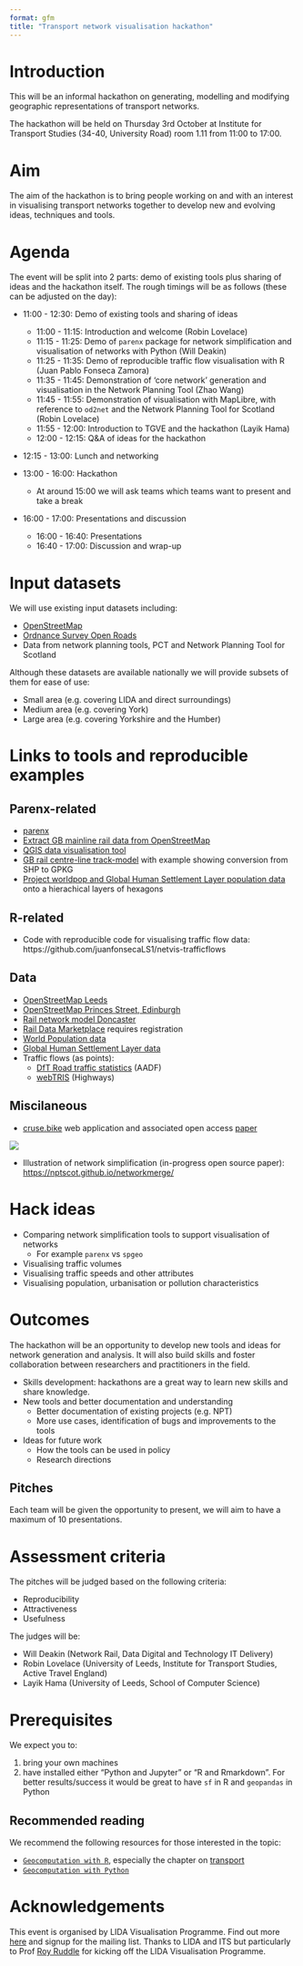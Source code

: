 ```yaml
---
format: gfm
title: "Transport network visualisation hackathon"
---
```


# Introduction

This will be an informal hackathon on generating, modelling and modifying geographic representations of transport networks.

The hackathon will be held on Thursday 3rd October at Institute for Transport Studies (34-40, University Road) room 1.11 from 11:00 to 17:00.

# Aim

The aim of the hackathon is to bring people working on and with an interest in visualising transport networks together to develop new and evolving ideas, techniques and tools.

# Agenda

The event will be split into 2 parts: demo of existing tools plus sharing of ideas and the hackathon itself.
The rough timings will be as follows (these can be adjusted on the day):

-   11:00 - 12:30: Demo of existing tools and sharing of ideas

    -   11:00 - 11:15: Introduction and welcome (Robin Lovelace)
    -   11:15 - 11:25: Demo of `parenx` package for network simplification and visualisation of networks with Python (Will Deakin)
    -   11:25 - 11:35: Demo of reproducible traffic flow visualisation with R (Juan Pablo Fonseca Zamora)
    -   11:35 - 11:45: Demonstration of 'core network' generation and visualisation in the Network Planning Tool (Zhao Wang)
    -   11:45 - 11:55: Demonstration of visualisation with MapLibre, with reference to `od2net` and the Network Planning Tool for Scotland (Robin Lovelace)
    -   11:55 - 12:00: Introduction to TGVE and the hackathon (Layik Hama)
    -   12:00 - 12:15: Q&A of ideas for the hackathon

-   12:15 - 13:00: Lunch and networking

-   13:00 - 16:00: Hackathon

    -   At around 15:00 we will ask teams which teams want to present and take a break

-   16:00 - 17:00: Presentations and discussion

    -   16:00 - 16:40: Presentations
    -   16:40 - 17:00: Discussion and wrap-up

# Input datasets

We will use existing input datasets including:

-   [OpenStreetMap](https://www.openstreetmap.org/)
-   [Ordnance Survey Open Roads](https://www.ordnancesurvey.co.uk/products/os-open-roads)
-   Data from network planning tools, PCT and Network Planning Tool for Scotland

Although these datasets are available nationally we will provide subsets of them for ease of use:

-   Small area (e.g. covering LIDA and direct surroundings)
-   Medium area (e.g. covering York)
-   Large area (e.g. covering Yorkshire and the Humber)

# Links to tools and reproducible examples

## Parenx-related

-   [parenx](https://github.com/anisotropi4/parenx)
-   [Extract GB mainline rail data from OpenStreetMap](https://github.com/anisotropi4/magpie)
-   [QGIS data visualisation tool](https://qgis.org)
-   [GB rail centre-line track-model](https://github.com/openraildata/network-rail-gis) with example showing conversion from SHP to GPKG
-   [Project worldpop and Global Human Settlement Layer population data](https://github.com/anisotropi4/puffin) onto a hierachical layers of hexagons

## R-related

-   Code with reproducible code for visualising traffic flow data: https://github.com/juanfonsecaLS1/netvis-trafficflows

## Data

-   [OpenStreetMap Leeds](https://github.com/anisotropi4/parenx/blob/main/data/osm_leeds.geojson)
-   [OpenStreetMap Princes Street, Edinburgh](https://github.com/anisotropi4/parenx/blob/main/data/osm_leeds.geojson)
-   [Rail network model Doncaster](https://github.com/anisotropi4/parenx/blob/main/data/rnet_doncaster_rail.geojson)
-   [Rail Data Marketplace](https://raildata.org.uk) requires registration
-   [World Population data](https://hub.worldpop.org/)
-   [Global Human Settlement Layer data](https://publications.jrc.ec.europa.eu/repository/handle/JRC115586)
-   Traffic flows (as points):
    -   [DfT Road traffic statistics](https://roadtraffic.dft.gov.uk/) (AADF)
    -   [webTRIS](https://webtris.highwaysengland.co.uk/) (Highways)


## Miscilaneous

-   [cruse.bike](https://www.cruse.bike/) web application and associated open access [paper](https://doi.org/10.1186/s12544-024-00668-8)

![](images/paste-1.png)

-   Illustration of network simplification (in-progress open source paper): <https://nptscot.github.io/networkmerge/>

# Hack ideas

-   Comparing network simplification tools to support visualisation of networks
    -   For example `parenx` vs `spgeo`
-   Visualising traffic volumes
-   Visualising traffic speeds and other attributes
-   Visualising population, urbanisation or pollution characteristics

# Outcomes

The hackathon will be an opportunity to develop new tools and ideas for network generation and analysis.
It will also build skills and foster collaboration between researchers and practitioners in the field.

-   Skills development: hackathons are a great way to learn new skills and share knowledge.
-   New tools and better documentation and understanding
    -   Better documentation of existing projects (e.g. NPT)
    -   More use cases, identification of bugs and improvements to the tools
-   Ideas for future work
    -   How the tools can be used in policy
    -   Research directions

## Pitches

Each team will be given the opportunity to present, we will aim to have a maximum of 10 presentations.

# Assessment criteria

The pitches will be judged based on the following criteria:

-   Reproducibility
-   Attractiveness
-   Usefulness

The judges will be:

-   Will Deakin (Network Rail, Data Digital and Technology IT Delivery)
-   Robin Lovelace (University of Leeds, Institute for Transport Studies, Active Travel England)
-   Layik Hama (University of Leeds, School of Computer Science)

# Prerequisites

We expect you to:

1.  bring your own machines
2.  have installed either "Python and Jupyter" or "R and Rmarkdown". For better results/success it would be great to have `sf` in R and `geopandas` in Python

## Recommended reading

We recommend the following resources for those interested in the topic:

- [`Geocomputation with R`](https://r.geocompx.org/), especially the chapter on [transport](https://r.geocompx.org/transport.html)
- [`Geocomputation with Python`](https://py.geocompx.org/) 


# Acknowledgements

This event is organised by LIDA Visualisation Programme. Find out more [here](https://lida.leeds.ac.uk/visualisation/) and signup for the mailing list.
Thanks to LIDA and ITS but particularly to Prof [Roy Ruddle](https://eps.leeds.ac.uk/computing/staff/257/professor-roy-ruddle) for kicking off the LIDA Visualisation Programme.
